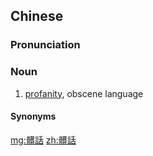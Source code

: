 {{also|脏话}}
==Chinese==
{{zh-forms|s=脏话}}

===Pronunciation===
{{zh-pron
|m=zānghuà
|c=zong1 waa6
|cat=n
}}

===Noun===
{{zh-noun}}

# [[profanity]], obscene language

====Synonyms====
{{zh-dial}}

[[mg:髒話]]
[[zh:髒話]]